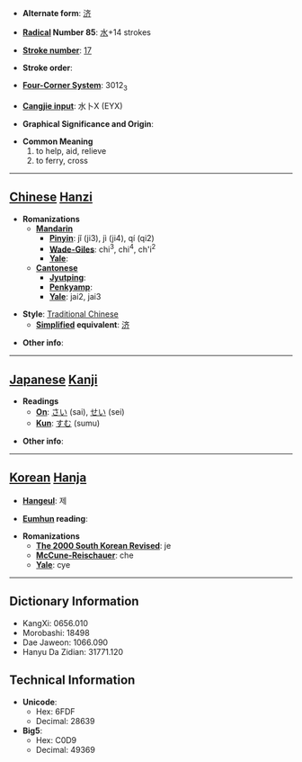 * '''Alternate form''': [[济]]

* '''[[Wiktionary:Chinese radical index| Radical]] Number 85''': [[Wiktionary:Chinese radical index 水|水]]+14 strokes

* '''[[Wiktionary:Chinese total strokes index|Stroke number]]''': [[Wiktionary:Chinese total strokes index 17|17]]

* '''Stroke order''': 

* '''[[Wiktionary:Chinese four corner index|Four-Corner System]]''': 3012<sub>3</sub>

* '''[[Wiktionary:Chinese Cangjie index|Cangjie input]]''': 水卜X (EYX)

* '''Graphical Significance and Origin''': 

* '''Common Meaning'''
*#to help, aid, relieve
*# to ferry, cross


----

== [[Chinese]] [[Hanzi]] ==

* '''Romanizations'''
** '''[[Mandarin]]'''
*** '''[[Pinyin]]''': jǐ (ji3), jì (ji4), qí (qi2)
*** '''[[Wade-Giles]]''': chi<sup>3</sup>, chi<sup>4</sup>, ch'i<sup>2</sup>
*** '''[[Yale]]''': 
** '''[[Cantonese]]'''
*** '''[[Jyutping]]''':
*** '''[[Penkyamp]]''': 
*** '''[[Yale]]''': jai2, jai3

* '''Style''': [[Traditional Chinese]] 
** '''[[Simplified Chinese|Simplified]] equivalent''': [[济]]

* '''Other info''': 

----

== [[Japanese]] [[Kanji]] ==

* '''Readings'''
** '''[[On]]''': [[さい]] (sai), [[せい]] (sei)
** '''[[Kun]]''': [[すむ]] (sumu)

* '''Other info''':  

----

== [[Korean]] [[Hanja]] ==

* '''[[Hangeul]]''': 제

* '''[[Eumhun]] reading''': 

* '''Romanizations'''
** '''[[The 2000 South Korean Revised Romanization|The 2000 South Korean Revised]]''': je
** '''[[McCune-Reischauer]]''': che
** '''[[Yale]]''': cye

----

== Dictionary Information ==

* KangXi: 0656.010
* Morobashi: 18498
* Dae Jaweon: 1066.090
* Hanyu Da Zidian: 31771.120

== Technical Information ==

* '''Unicode''':
** Hex: 6FDF
** Decimal: 28639
* '''Big5''':
** Hex: C0D9
** Decimal: 49369